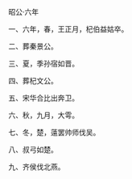 

昭公·六年

一、六年，春，王正月，杞伯益姑卒。

二、葬秦景公。

三、夏，季孙宿如晋。

四、葬杞文公。

五、宋华合比出奔卫。

六、秋，九月，大雩。

七、冬，楚，薳罢帅师伐吴。

八、叔弓如楚。

九、齐侯伐北燕。

